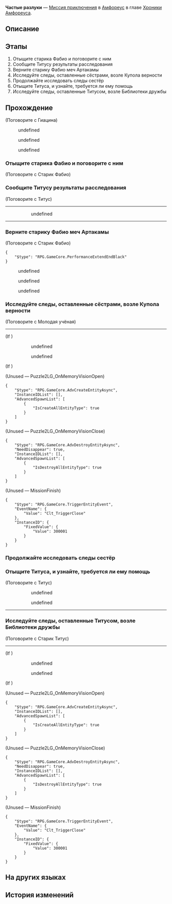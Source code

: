 {{Дополнить|Диалоги.}}
{{Миссия Инфобокс
|id              = 5000411
|Название        = 
|Изображение     = Миссия Частые разлуки.png
|Тип             = Миссия приключения
|События         = 
|Глава           = Хроники Амфореуса
|Условия         = Завершена [[Миссия Освоения]] ''[[О дорога, яви прошлое ещё раз]]''
|Персонажи       = Анакса; Гиацина; Молодая учёная; Первопроходец; Старик Фабио; Титус
|СтартЛокация    = [[Амфореус]] — [[Вечный священный город Охема]]
|Мир             = Амфореус
|Предыдущая      = 
|Следующая       = 
|Награды         = Звёздный нефрит*10; Конденсированный эфир*2; Кредиты*5 000
}}
'''Частые разлуки''' — [[Миссия приключения]] в [[Амфореус]] в главе [[Хроники Амфореуса]].

==Описание==
{{Описание|<!--официальное описание из Перекрёстка судеб-->}}

==Этапы==
# Отыщите старика Фабио и поговорите с ним
# Сообщите Титусу результаты расследования
# Верните старику Фабио меч Артакамы
# Исследуйте следы, оставленные сёстрами, возле Купола верности
# Продолжайте исследовать следы сестёр
# Отыщите Титуса, и узнайте, требуется ли ему помощь
# Исследуйте следы, оставленные Титусом, возле Библиотеки дружбы

==Прохождение==
{{Дополнить}}


;(Поговорите с Гиацина)
:{{tx}}
<!--Unknown TalkSentence: 500052301-->
:{{Диалог|Arrow}} undefined
:{{Диалог|Arrow}} undefined
:{{Диалог|Arrow}} undefined
{{Диалог Конец}}

===Отыщите старика Фабио и поговорите с ним===
{{Описание миссии|локация=Вечный священный город Охема|Вы пообещали Гиацине, что навестите семьи пострадавших в Роще и узнаете, как они поживают.<br />Но, возможно, вы ещё много чего можете сделать помимо этого.}}
{{Диалог Начало}}

;(Поговорите с Старик Фабио)
<!--Unknown TalkSentence: 500051123-->
{{Диалог Конец}}

===Сообщите Титусу результаты расследования===
{{Диалог Начало}}

;(Поговорите с Титус)
----
:<!--Unknown TalkSentence: 500051901-->
:<!--Unknown TalkSentence: 500051902-->
:<!--Unknown TalkSentence: 500051903-->
:<!--Unknown TalkSentence: 500051904-->
:<!--Unknown TalkSentence: 500051905-->
:<!--Unknown TalkSentence: 500051906-->
:<!--Unknown TalkSentence: 500051907-->
:<!--Unknown TalkSentence: 500051908-->
:<!--Unknown TalkSentence: 500051909-->
:<!--Unknown TalkSentence: 500051910-->
::{{Диалог|Arrow}} undefined
:<!--Unknown TalkSentence: 500051912-->
::{{tx}}
----
:<!--Unknown TalkSentence: 500052401-->
:<!--Unknown TalkSentence: 500052402-->
{{Диалог Конец}}

===Верните старику Фабио меч Артакамы===
{{Диалог Начало}}

;(Поговорите с Старик Фабио)
<pre>{
	"$type": "RPG.GameCore.PerformanceExtendEndBlack"
}</pre>
<!--Unknown TalkSentence: 500052101-->
<!--Unknown TalkSentence: 500052102-->
:{{Диалог|Arrow}} undefined
:{{Диалог|Arrow}} undefined
:{{Диалог|Arrow}} undefined

{{Диалог Конец}}

===Исследуйте следы, оставленные сёстрами, возле Купола верности===
{{Диалог Начало}}

;(Поговорите с Молодая учёная)
----
;(If {{cx}}<!--not during performance 304003018-->)
::{{tx}}
::{{Диалог|Arrow}} undefined
::<!--Unknown TalkSentence: 500051305-->
:::{{tx}}
::{{Диалог|Arrow}} undefined
;(If {{cx}}<!--during performance 304003018-->)
:<!--Unknown TalkSentence: 500051305-->
::{{tx}}

;(Unused &mdash; Puzzle2LG_OnMemoryVisionOpen)
<pre>{
	"$type": "RPG.GameCore.AdvCreateEntityAsync",
	"InstanceIDList": [],
	"AdvancedSpawnList": [
		{
			"IsCreateAllEntityType": true
		}
	]
}</pre>

;(Unused &mdash; Puzzle2LG_OnMemoryVisionClose)
<pre>{
	"$type": "RPG.GameCore.AdvDestroyEntityAsync",
	"NeedDisappear": true,
	"InstanceIDList": [],
	"AdvancedSpawnList": [
		{
			"IsDestroyAllEntityType": true
		}
	]
}</pre>

;(Unused &mdash; MissionFinish)
<pre>{
	"$type": "RPG.GameCore.TriggerEntityEvent",
	"EventName": {
		"Value": "Clt_TriggerClose"
	},
	"InstanceID": {
		"FixedValue": {
			"Value": 300001
		}
	}
}</pre>
{{Диалог Конец}}

===Продолжайте исследовать следы сестёр===
{{Диалог Начало}}
{{Диалог Конец}}

===Отыщите Титуса, и узнайте, требуется ли ему помощь===
{{Диалог Начало}}

;(Поговорите с Титус)
:{{tx}}
:<!--Unknown TalkSentence: 500051601-->
::{{Диалог|Arrow}} undefined
::<!--Unknown TalkSentence: 500051603-->
::<!--Unknown TalkSentence: 500051604-->
::<!--Unknown TalkSentence: 500051605-->
::<!--Unknown TalkSentence: 500051606-->
::<!--Unknown TalkSentence: 500051607-->
::<!--Unknown TalkSentence: 500051608-->
::<!--Unknown TalkSentence: 500051609-->
::<!--Unknown TalkSentence: 500051610-->
::<!--Unknown TalkSentence: 500051611-->
::{{Диалог|Arrow}} undefined
::<!--Unknown TalkSentence: 500051605-->
::<!--Unknown TalkSentence: 500051606-->
::<!--Unknown TalkSentence: 500051607-->
::<!--Unknown TalkSentence: 500051608-->
::<!--Unknown TalkSentence: 500051609-->
::<!--Unknown TalkSentence: 500051610-->
::<!--Unknown TalkSentence: 500051611-->
:<!--Unknown TalkSentence: 500051605-->
:<!--Unknown TalkSentence: 500051606-->
:<!--Unknown TalkSentence: 500051607-->
:<!--Unknown TalkSentence: 500051608-->
:<!--Unknown TalkSentence: 500051609-->
:<!--Unknown TalkSentence: 500051610-->
:<!--Unknown TalkSentence: 500051611-->
----
:<!--Unknown TalkSentence: 500051701-->

{{Диалог Конец}}

===Исследуйте следы, оставленные Титусом, возле Библиотеки дружбы===
{{Диалог Начало}}

;(Поговорите с Старик Титус)
----
;(If {{cx}}<!--not during performance 304003016-->)
::{{tx}}
::{{Диалог|Arrow}} undefined
::<!--Unknown TalkSentence: 500051805-->
:::{{tx}}
::{{Диалог|Arrow}} undefined
;(If {{cx}}<!--during performance 304003016-->)
:<!--Unknown TalkSentence: 500051805-->
::{{tx}}

;(Unused &mdash; Puzzle2LG_OnMemoryVisionOpen)
<pre>{
	"$type": "RPG.GameCore.AdvCreateEntityAsync",
	"InstanceIDList": [],
	"AdvancedSpawnList": [
		{
			"IsCreateAllEntityType": true
		}
	]
}</pre>

;(Unused &mdash; Puzzle2LG_OnMemoryVisionClose)
<pre>{
	"$type": "RPG.GameCore.AdvDestroyEntityAsync",
	"NeedDisappear": true,
	"InstanceIDList": [],
	"AdvancedSpawnList": [
		{
			"IsDestroyAllEntityType": true
		}
	]
}</pre>

;(Unused &mdash; MissionFinish)
<pre>{
	"$type": "RPG.GameCore.TriggerEntityEvent",
	"EventName": {
		"Value": "Clt_TriggerClose"
	},
	"InstanceID": {
		"FixedValue": {
			"Value": 300001
		}
	}
}</pre>
{{Диалог Конец}}

==На других языках==
{{На других языках
|en   = Frequent Partings
|zhs  = 常有别离时
|zht  = 常有別離時
|ja   = ありふれた離別の時
|ko   = 늘 찾아오는 이별의 순간
|es   = Siempre hay despedidas
|fr   = Adieux fréquents
|ru   = Частые разлуки
|th   = การจากลาเป็นเรื่องปกติ
|vi   = Thường Có Lúc Biệt Ly
|de   = Häufige Abschiede
|id   = Perpisahan yang Sering Terjadi
|pt   = Despedidas Frequentes
}}

==История изменений==
{{История изменений|3.1}}
